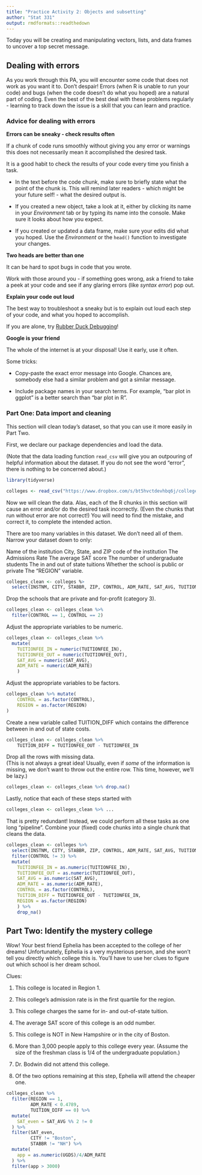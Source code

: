 ```yaml
---
title: "Practice Activity 2: Objects and subsetting"
author: "Stat 331"
output: rmdformats::readthedown
---
```


Today you will be creating and manipulating vectors, lists, and data frames to uncover a top secret message.

## Dealing with errors

As you work through this PA, you will encounter some code that does not work as you want it to.  Don't despair!  Errors (when R is unable to run your code) and bugs (when the code doesn't do what you hoped) are a natural part of coding.  Even the best of the best deal with these problems regularly - learning to track down the issue is a skill that you can learn and practice.

### Advice for dealing with errors

**Errors can be sneaky - check results often** 

If a chunk of code runs smoothly without giving you any error or warnings this does not necessarily mean it accomplished the desired task.

It is a good habit to check the results of your code every time you finish a task.

* In the text before the code chunk, make sure to briefly state what the point of the chunk is.  This will remind later readers - which might be your future self! - what the desired output is.

* If you created a new object, take a look at it, either by clicking its name in your *Environment* tab or by typing its name into the console.  Make sure it looks about how you expect.

* If you created or updated a data frame, make sure your edits did what you hoped.  Use the *Environment* or the `head()` function to investigate your changes.


**Two heads are better than one**

It can be hard to spot bugs in code that you wrote.  

Work with those around you - if something goes wrong, ask a friend to take a peek at your code and see if any glaring errors (like *syntax error*) pop out.

**Explain your code out loud**

The best way to troubleshoot a sneaky but is to explain out loud each step of your code, and what you hoped to accomplish.

If you are alone, try [Rubber Duck Debugging](https://en.wikipedia.org/wiki/Rubber_duck_debugging)!

**Google is your friend**

The whole of the internet is at your disposal!  Use it early, use it often.

Some tricks:

* Copy-paste the exact error message into Google. Chances are, somebody else had a similar problem and got a similar message.

* Include package names in your search terms.  For example, "bar plot in ggplot" is a better search than "bar plot in R".


### Part One: Data import and cleaning

This section will clean today's dataset, so that you can use it more easily in Part Two.  

First, we declare our package dependencies and load the data.

(Note that the data loading function `read_csv` will give you an outpouring of helpful information about the dataset.  If you do not see the word "error", there is nothing to be concerned about.)

```r
library(tidyverse)

colleges <- read_csv("https://www.dropbox.com/s/bt5hvctdevhbq6j/colleges.csv?dl=1")
```


Now we will clean the data.  Alas, each of the R chunks in this section will cause an error and/or do the desired task incorrectly.  (Even the chunks that run without error are not correct!) You will need to find the mistake, and correct it, to complete the intended action. 


There are too many variables in this dataset.  We don't need all of them. Narrow your dataset down to only:

Name of the institution
City, State, and ZIP code of the institution
The Admissions Rate
The average SAT score
The number of undergraduate students
The in and out of state tuitions
Whether the school is public or private
The "REGION" variable.

```r
colleges_clean <- colleges %>
  select(INSTNM, CITY, STABBR, ZIP, CONTROL, ADM_RATE, SAT_AVG, TUITIONFEE_IN, TUITIONFEE_OUT, UGDS, REGION) 
```

Drop the schools that are private and for-profit (category 3).

```r
colleges_clean <- colleges_clean %>%
  filter(CONTROL == 1, CONTROL == 2) 
```

Adjust the appropriate variables to be numeric.

```r
colleges_clean <- colleges_clean %>%
  mutate(
    TUITIONFEE_IN = numeric(TUITIONFEE_IN),
    TUITIONFEE_OUT = numeric(TUITIONFEE_OUT),
    SAT_AVG = numeric(SAT_AVG),
    ADM_RATE = numeric(ADM_RATE)
    ) 
```

Adjust the appropriate variables to be factors.

```r
colleges_clean %>% mutate(
    CONTROL = as.factor(CONTROL),
    REGION = as.factor(REGION)
)
```

Create a new variable called TUITION_DIFF which contains the difference between in and out of state costs.

```r
colleges_clean <- colleges_clean %>% 
    TUITION_DIFF = TUITIONFEE_OUT - TUITIONFEE_IN
```


Drop all the rows with missing data.  
(This is not always a great idea!  Usually, even if *some* of the information is missing, we don't want to throw out the entire row.  This time, however, we'll be lazy.)

```r
colleges_clean <- colleges_clean %>% drop.na()
```



Lastly, notice that each of these steps started with 

```r
colleges_clean <- colleges_clean %>% ...
```

That is pretty redundant!  Instead, we could perform all these tasks as one long "pipeline".  Combine your (fixed) code chunks into a single chunk that cleans the data.

```r
colleges_clean <- colleges %>%
  select(INSTNM, CITY, STABBR, ZIP, CONTROL, ADM_RATE, SAT_AVG, TUITIONFEE_IN, TUITIONFEE_OUT, UGDS, REGION) %>%
  filter(CONTROL != 3) %>%
  mutate(
    TUITIONFEE_IN = as.numeric(TUITIONFEE_IN),
    TUITIONFEE_OUT = as.numeric(TUITIONFEE_OUT),
    SAT_AVG = as.numeric(SAT_AVG),
    ADM_RATE = as.numeric(ADM_RATE),
    CONTROL = as.factor(CONTROL),
    TUITION_DIFF = TUITIONFEE_OUT - TUITIONFEE_IN,
    REGION = as.factor(REGION)
    ) %>%
    drop_na()
```



## Part Two:  Identify the mystery college

Wow!  Your best friend Ephelia has been accepted to the college of her dreams!  Unfortunately, Ephelia is a very mysterious person, and she won't tell you directly which college this is.  You'll have to use her clues to figure out which school is her dream school.


Clues:

1. This college is located in Region 1.

2. This college's admission rate is in the first quartile for the region.

3. This college charges the same for in- and out-of-state tuition.

4. The average SAT score of this college is an odd number.

5. This college is NOT in New Hampshire or in the city of Boston.

6. More than 3,000 people apply to this college every year.  (Assume the size of the freshman class is 1/4 of the undergraduate population.)

7. Dr. Bodwin did not attend this college.

8. Of the two options remaining at this step, Ephelia will attend the cheaper one.

```r
colleges_clean %>%
  filter(REGION == 1,
         ADM_RATE < 0.4789,
         TUITION_DIFF == 0) %>%
  mutate(
    SAT_even = SAT_AVG %% 2 != 0
  ) %>%
  filter(SAT_even,
         CITY != "Boston",
         STABBR != "NH") %>%
  mutate(
    app = as.numeric(UGDS)/4/ADM_RATE
  ) %>%
  filter(app > 3000)
```

